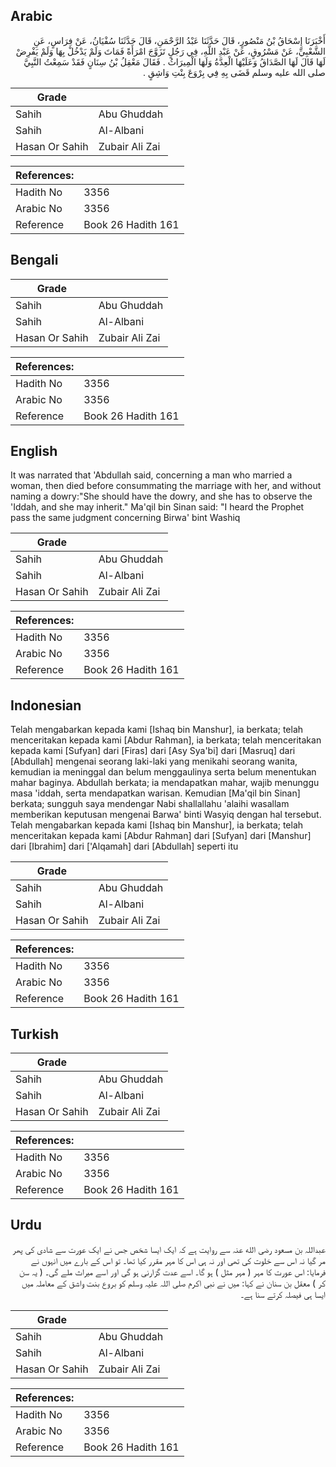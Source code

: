 ## Arabic


<div dir="rtl" lang="ar" style={{fontSize:'larger',backgroundColor:'#f8f9fa',padding:20}}>
أَخْبَرَنَا إِسْحَاقُ بْنُ مَنْصُورٍ، قَالَ حَدَّثَنَا عَبْدُ الرَّحْمَنِ، قَالَ حَدَّثَنَا سُفْيَانُ، عَنْ فِرَاسٍ، عَنِ الشَّعْبِيِّ، عَنْ مَسْرُوقٍ، عَنْ عَبْدِ اللَّهِ، فِي رَجُلٍ تَزَوَّجَ امْرَأَةً فَمَاتَ وَلَمْ يَدْخُلْ بِهَا وَلَمْ يَفْرِضْ لَهَا قَالَ لَهَا الصَّدَاقُ وَعَلَيْهَا الْعِدَّةُ وَلَهَا الْمِيرَاثُ ‏.‏ فَقَالَ مَعْقِلُ بْنُ سِنَانٍ فَقَدْ سَمِعْتُ النَّبِيَّ صلى الله عليه وسلم قَضَى بِهِ فِي بِرْوَعَ بِنْتِ وَاشِقٍ ‏.‏
</div>
<div style={{backgroundColor:'#f8f9fa',padding:20, marginBottom: 10}}><table> <thead> <tr> <th>Grade</th> <th></th> </tr> </thead> <tbody> <tr><td>Sahih</td><td>Abu Ghuddah</td></tr><tr><td>Sahih</td><td>Al-Albani</td></tr><tr><td>Hasan Or Sahih</td><td>Zubair Ali Zai</td></tr></tbody></table><table> <thead> <tr> <th>References:</th> <th></th> </tr> </thead> <tbody><tr><td>Hadith No</td><td>3356</td></tr><tr><td>Arabic No</td><td>3356</td></tr><tr><td>Reference</td><td>Book 26 Hadith 161</td></tr></tbody></table></div>

## Bengali


<div dir="ltr" lang="bn" style={{fontSize:'larger',backgroundColor:'#f8f9fa',padding:20}}>

</div>
<div style={{backgroundColor:'#f8f9fa',padding:20, marginBottom: 10}}><table> <thead> <tr> <th>Grade</th> <th></th> </tr> </thead> <tbody> <tr><td>Sahih</td><td>Abu Ghuddah</td></tr><tr><td>Sahih</td><td>Al-Albani</td></tr><tr><td>Hasan Or Sahih</td><td>Zubair Ali Zai</td></tr></tbody></table><table> <thead> <tr> <th>References:</th> <th></th> </tr> </thead> <tbody><tr><td>Hadith No</td><td>3356</td></tr><tr><td>Arabic No</td><td>3356</td></tr><tr><td>Reference</td><td>Book 26 Hadith 161</td></tr></tbody></table></div>

## English


<div dir="ltr" lang="en" style={{fontSize:'larger',backgroundColor:'#f8f9fa',padding:20}}>
It was narrated that 'Abdullah said, concerning a man who married a woman, then died before consummating the marriage with her, and without naming a dowry:"She should have the dowry, and she has to observe the 'Iddah, and she may inherit." Ma'qil bin Sinan said: "I heard the Prophet pass the same judgment concerning Birwa' bint Washiq
</div>
<div style={{backgroundColor:'#f8f9fa',padding:20, marginBottom: 10}}><table> <thead> <tr> <th>Grade</th> <th></th> </tr> </thead> <tbody> <tr><td>Sahih</td><td>Abu Ghuddah</td></tr><tr><td>Sahih</td><td>Al-Albani</td></tr><tr><td>Hasan Or Sahih</td><td>Zubair Ali Zai</td></tr></tbody></table><table> <thead> <tr> <th>References:</th> <th></th> </tr> </thead> <tbody><tr><td>Hadith No</td><td>3356</td></tr><tr><td>Arabic No</td><td>3356</td></tr><tr><td>Reference</td><td>Book 26 Hadith 161</td></tr></tbody></table></div>

## Indonesian


<div dir="ltr" lang="id" style={{fontSize:'larger',backgroundColor:'#f8f9fa',padding:20}}>
Telah mengabarkan kepada kami [Ishaq bin Manshur], ia berkata; telah menceritakan kepada kami [Abdur Rahman], ia berkata; telah menceritakan kepada kami [Sufyan] dari [Firas] dari [Asy Sya'bi] dari [Masruq] dari [Abdullah] mengenai seorang laki-laki yang menikahi seorang wanita, kemudian ia meninggal dan belum menggaulinya serta belum menentukan mahar baginya. Abdullah berkata; ia mendapatkan mahar, wajib menunggu masa 'iddah, serta mendapatkan warisan. Kemudian [Ma'qil bin Sinan] berkata; sungguh saya mendengar Nabi shallallahu 'alaihi wasallam memberikan keputusan mengenai Barwa' binti Wasyiq dengan hal tersebut. Telah mengabarkan kepada kami [Ishaq bin Manshur], ia berkata; telah menceritakan kepada kami [Abdur Rahman] dari [Sufyan] dari [Manshur] dari [Ibrahim] dari ['Alqamah] dari [Abdullah] seperti itu
</div>
<div style={{backgroundColor:'#f8f9fa',padding:20, marginBottom: 10}}><table> <thead> <tr> <th>Grade</th> <th></th> </tr> </thead> <tbody> <tr><td>Sahih</td><td>Abu Ghuddah</td></tr><tr><td>Sahih</td><td>Al-Albani</td></tr><tr><td>Hasan Or Sahih</td><td>Zubair Ali Zai</td></tr></tbody></table><table> <thead> <tr> <th>References:</th> <th></th> </tr> </thead> <tbody><tr><td>Hadith No</td><td>3356</td></tr><tr><td>Arabic No</td><td>3356</td></tr><tr><td>Reference</td><td>Book 26 Hadith 161</td></tr></tbody></table></div>

## Turkish


<div dir="ltr" lang="tr" style={{fontSize:'larger',backgroundColor:'#f8f9fa',padding:20}}>

</div>
<div style={{backgroundColor:'#f8f9fa',padding:20, marginBottom: 10}}><table> <thead> <tr> <th>Grade</th> <th></th> </tr> </thead> <tbody> <tr><td>Sahih</td><td>Abu Ghuddah</td></tr><tr><td>Sahih</td><td>Al-Albani</td></tr><tr><td>Hasan Or Sahih</td><td>Zubair Ali Zai</td></tr></tbody></table><table> <thead> <tr> <th>References:</th> <th></th> </tr> </thead> <tbody><tr><td>Hadith No</td><td>3356</td></tr><tr><td>Arabic No</td><td>3356</td></tr><tr><td>Reference</td><td>Book 26 Hadith 161</td></tr></tbody></table></div>

## Urdu


<div dir="rtl" lang="ur" style={{fontSize:'larger',backgroundColor:'#f8f9fa',padding:20}}>
عبداللہ بن مسعود رضی الله عنہ سے روایت ہے کہ ایک ایسا شخص جس نے ایک عورت سے شادی کی پھر مر گیا نہ اس سے خلوت کی تھی اور نہ ہی اس کا مہر مقرر کیا تھا۔ تو اس کے بارے میں انہوں نے فرمایا: اس عورت کا مہر ( مہر مثل ) ہو گا۔ اسے عدت گزارنی ہو گی اور اسے میراث ملے گی۔ ( یہ سن کر ) معقل بن سنان نے کہا: میں نے نبی اکرم صلی اللہ علیہ وسلم کو بروع بنت واشق کے معاملہ میں ایسا ہی فیصلہ کرتے سنا ہے۔
</div>
<div style={{backgroundColor:'#f8f9fa',padding:20, marginBottom: 10}}><table> <thead> <tr> <th>Grade</th> <th></th> </tr> </thead> <tbody> <tr><td>Sahih</td><td>Abu Ghuddah</td></tr><tr><td>Sahih</td><td>Al-Albani</td></tr><tr><td>Hasan Or Sahih</td><td>Zubair Ali Zai</td></tr></tbody></table><table> <thead> <tr> <th>References:</th> <th></th> </tr> </thead> <tbody><tr><td>Hadith No</td><td>3356</td></tr><tr><td>Arabic No</td><td>3356</td></tr><tr><td>Reference</td><td>Book 26 Hadith 161</td></tr></tbody></table></div>